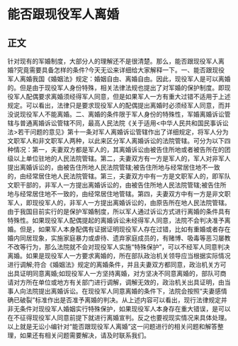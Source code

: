 # 能否跟现役军人离婚
## 正文
针对现有的军婚制度，大部分人的理解还不是很清楚。那么，能否跟现役军人离婚?究竟需要具备怎样的条件?今天无讼来详细给大家解释一下。一、能否跟现役军人离婚我国《婚姻法》规定：婚姻自由、离婚自由。因此，现役军人是可以离婚的。但是由于现役军人身份特殊，相关法律法规也提出了对军婚的保护制度。即现役军人配偶要求离婚须经得军人同意，但是如果军人一方有重大过错不适用于上述规定。可以看出，法律只是要求现役军人的配偶提出离婚时必须经军人同意，而并没说现役军人不能离婚。二、离婚的条件限于军人身份的特殊性，军婚离婚诉讼管辖与普通离婚诉讼管辖不同，最高人民法院《关于适用<中华人民共和国民事诉讼法>若干问题的意见》第十一条对军人离婚诉讼管辖作出了详细规定，将军人分为文职军人和非文职军人两种，以此来区分军人离婚诉讼的法院管辖。可分为以下四种情况：第一，夫妻双方都是军人的，其离婚诉讼由被告住所地或者被告所在的团级以上单位驻地的人民法院管辖。第二，夫妻双方有一方是军人的，军人对非军人提出离婚诉讼的，由被告住所地人民法院管辖;被告住所地与经常居住地不一致的，由经常居住地人民法院管辖。第三，夫妻双方中有一方是文职军人的，即军队文职干部的，非军人一方提出离婚诉讼的，由被告住所地人民法院管辖;被告住所地与经常居住地不一致的，由经常居住地管辖。第四，夫妻双方中有一方是非文职军人，即现役军人的，非军人一方提出离婚诉讼的，由原告所在地人民法院管辖。由于我国目前实行的是保护军婚制度，所以军人通过诉讼方式进行离婚的条件具有特殊性。如果现役军人配偶提起的离婚诉讼未经得军人同意，法院不会判决准予离婚。但是，如果军人本身配偶有证据证明现役军人存在过错，比如有重婚或者存在婚内同居现象，实施家庭暴力或虐待、遗弃家庭成员的，有赌博、吸毒等恶习屡教不改等行为，那么法院就不会对现役军人实施“特殊保护”，可以不经军人同意判决离婚。如果是现役军人一方要求离婚的，所在部队政治机关领导应当根据实际情况进行调解;符合《婚姻法》规定的离婚条件，并且夫妻双方都同意，政治机关方可出具证明同意离婚;如现役军人一方坚持离婚，对方坚决不同意离婚的，部队可商请对方所在单位或地方有关部门进行调解，调解无效的，政治机关出具证明，由当事人向法院提出离婚诉讼。在现役军人同意离婚的条件下，法院会按照“夫妻感情确已破裂”标准作出是否准予离婚的判决。从上述内容可以看出，现行法律规定并非无条件对现役军人婚姻实行特殊保护，如果现役军人本身存在重大错误，是可以在不征得现役军人同意前提下就进行离婚宣判。反之也要视现实情况来具体处理。以上就是无讼小编针对“能否跟现役军人离婚”这一问题进行的相关问题和解答整理，如果还有相关问题需要解决，请及时联系我们。